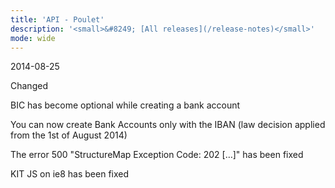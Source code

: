 ```yaml
---
title: 'API - Poulet'  
description: '<small>&#8249; [All releases](/release-notes)</small>'
mode: wide
---
```

<span class="date">2014-08-25</span>  
  
  
<div class="pill pill-blue">Changed</div>
  

BIC has become optional while creating a bank account  

You can now create Bank Accounts only with the IBAN (law decision applied from the 1st of August 2014)  

The error 500 "StructureMap Exception Code: 202 […]" has been fixed  

KIT JS on ie8 has been fixed